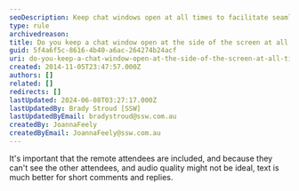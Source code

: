 ```yaml
---
seoDescription: Keep chat windows open at all times to facilitate seamless communication and collaboration.
type: rule
archivedreason:
title: Do you keep a chat window open at the side of the screen at all times?
guid: 5f4a6f5c-8616-4b40-a6ac-264274b24acf
uri: do-you-keep-a-chat-window-open-at-the-side-of-the-screen-at-all-times
created: 2014-11-05T23:47:57.000Z
authors: []
related: []
redirects: []
lastUpdated: 2024-06-08T03:27:17.000Z
lastUpdatedBy: Brady Stroud [SSW]
lastUpdatedByEmail: bradystroud@ssw.com.au
createdBy: JoannaFeely
createdByEmail: JoannaFeely@ssw.com.au
---
```


It's important that the remote attendees are included, and because they can't see the other attendees, and audio quality might not be ideal, text is much better for short comments and replies.
